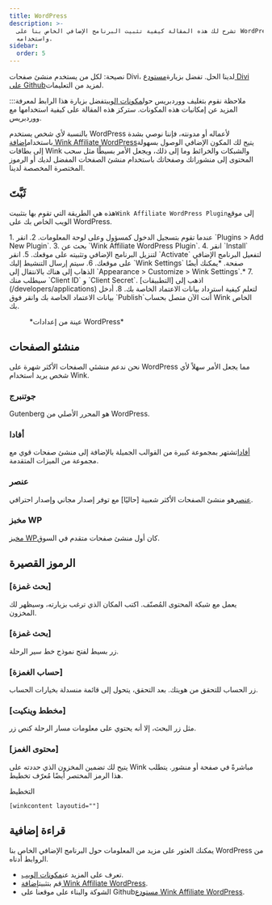 ```yaml
---
title: WordPress
description: >-
  تشرح لك هذه المقالة كيفية تثبيت البرنامج الإضافي الخاص بنا على WordPress
  واستخدامه.
sidebar:
  order: 5
---
```


نصيحة: لكل من يستخدم منشئ صفحات Divi، لدينا الحل. تفضل بزيارة[مستودع Divi على Github](https://github.com/wink-travel/affiliate-wordpress-divi-plugin)لمزيد من التعليمات.

:::ملاحظة
نقوم بتغليف ووردبريس حول[مكونات الويب](/developers/web-components)تفضل بزيارة هذا الرابط لمعرفة المزيد عن إمكانيات هذه المكونات. ستركز هذه المقالة على كيفية استخدامها مع ووردبريس.

بالنسبة لأي شخص يستخدم WordPress لأعماله أو مدونته، فإننا نوصي بشدة باستخدام[إضافة Wink Affiliate WordPress](https://wordpress.org/plugins/wink2travel/)يتيح لك المكون الإضافي الوصول بسهولة إلى بطاقات Wink والشبكات والخرائط وما إلى ذلك، ويجعل الأمر بسيطًا مثل سحب المحتوى إلى منشوراتك وصفحاتك باستخدام منشئ الصفحات المفضل لديك أو الرموز المختصرة المخصصة لدينا.

## ثَبَّتَ

هذه هي الطريقة التي تقوم بها بتثبيت`Wink Affiliate WordPress Plugin`إلى موقع الويب الخاص بك على WordPress.

<Steps>
  1. عندما تقوم بتسجيل الدخول كمسؤول وعلى لوحة المعلومات.
  2. انقر `Plugins > Add New Plugin`.
  3. بحث عن `Wink Affiliate WordPress Plugin`.
  4. انقر `Install` لتنزيل البرنامج الإضافي وتثبيته على موقعك.
  5. انقر `Activate` لتفعيل البرنامج الإضافي على موقعك.
  6. سيتم إرسال التنشيط إليك `Wink Settings` صفحة. *يمكنك أيضًا الذهاب إلى هناك بالانتقال إلى `Appearance > Customize > Wink Settings`.*
  7. سيطلب منك `Client ID` و `Client Secret`. اذهب إلى [التطبيقات](/developers/applications) لتعلم كيفية استرداد بيانات الاعتماد الخاصة بك.
  8. أدخل بيانات الاعتماد الخاصة بك وانقر فوق `Publish`أنت الآن متصل بحساب Wink الخاص بك.
</Steps>


<figure>
  <CloudinaryImage width="350" height="760" resize="scale" quality="best" alt="إعدادات البرنامج الإضافي Wink Affiliate WordPress" src="academy/wink-wordpress-plugin-settings" errorImage="noimage_opaque_nyrtl0.png" />

  <figcaption>*عينة من إعدادات WordPress*</figcaption>
</figure>


##

## منشئو الصفحات

نحن ندعم منشئي الصفحات الأكثر شهرة على WordPress مما يجعل الأمر سهلاً لأي شخص يريد استخدام Wink.

### جوتنبرج

Gutenberg هو المحرر الأصلي من WordPress.

### أفادا

[أفادا](https://avada.com)تشتهر بمجموعة كبيرة من القوالب الجميلة بالإضافة إلى منشئ صفحات قوي مع مجموعة من الميزات المتقدمة.

### عنصر

[عنصر](https://elementor.com)هو منشئ الصفحات الأكثر شعبية \[حاليًا] مع توفر إصدار مجاني وإصدار احترافي.

### مخبز WP

[مخبز WP](https://wpbakery.com)كان أول منشئ صفحات متقدم في السوق.

## الرموز القصيرة

### \[بحث غمزة]

يعمل مع شبكة المحتوى المُصنّف. اكتب المكان الذي ترغب بزيارته، وسيظهر لك المخزون.

### \[بحث غمزة]

زر بسيط لفتح نموذج خط سير الرحلة.

### \[حساب الغمزة]

زر الحساب للتحقق من هويتك. بعد التحقق، يتحول إلى قائمة منسدلة بخيارات الحساب.

### \[مخطط وينكيت]

مثل زر البحث، إلا أنه يحتوي على معلومات مسار الرحلة كنص زر.

### \[محتوى الغمز]

يتيح لك تضمين المخزون الذي حددته على Wink مباشرةً في صفحة أو منشور. يتطلب هذا الرمز المختصر أيضًا مُعرّف تخطيط.

التخطيط

```
[winkcontent layoutid=""]
```

## قراءة إضافية

يمكنك العثور على مزيد من المعلومات حول البرنامج الإضافي الخاص بنا WordPress من الروابط أدناه.

* تعرف على المزيد عن[مكونات الويب](/developers/web-components).
* قم بتثبيت[إضافة Wink Affiliate WordPress](https://wordpress.org/plugins/wink2travel/).
* الشوكة والبناء على موقعنا على Github[مستودع Wink Affiliate WordPress](https://github.com/wink-travel/wink-wordpress-plugin).

